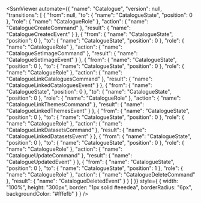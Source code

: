 
<SsmViewer
  automate={{
    "name": "Catalogue",
    "version": null,
    "transitions": [
        {
            "from": null,
            "to": {
                "name": "CatalogueState",
                "position": 0
            },
            "role": {
                "name": "CatalogueRole"
            },
            "action": {
                "name": "CatalogueCreateCommand"
            },
            "result": {
                "name": "CatalogueCreatedEvent"
            }
        },
        {
            "from": {
                "name": "CatalogueState",
                "position": 0
            },
            "to": {
                "name": "CatalogueState",
                "position": 0
            },
            "role": {
                "name": "CatalogueRole"
            },
            "action": {
                "name": "CatalogueSetImageCommand"
            },
            "result": {
                "name": "CatalogueSetImageEvent"
            }
        },
        {
            "from": {
                "name": "CatalogueState",
                "position": 0
            },
            "to": {
                "name": "CatalogueState",
                "position": 0
            },
            "role": {
                "name": "CatalogueRole"
            },
            "action": {
                "name": "CatalogueLinkCataloguesCommand"
            },
            "result": {
                "name": "CatalogueLinkedCataloguesEvent"
            }
        },
        {
            "from": {
                "name": "CatalogueState",
                "position": 0
            },
            "to": {
                "name": "CatalogueState",
                "position": 0
            },
            "role": {
                "name": "CatalogueRole"
            },
            "action": {
                "name": "CatalogueLinkThemesCommand"
            },
            "result": {
                "name": "CatalogueLinkedThemesEvent"
            }
        },
        {
            "from": {
                "name": "CatalogueState",
                "position": 0
            },
            "to": {
                "name": "CatalogueState",
                "position": 0
            },
            "role": {
                "name": "CatalogueRole"
            },
            "action": {
                "name": "CatalogueLinkDatasetsCommand"
            },
            "result": {
                "name": "CatalogueLinkedDatasetsEvent"
            }
        },
        {
            "from": {
                "name": "CatalogueState",
                "position": 0
            },
            "to": {
                "name": "CatalogueState",
                "position": 0
            },
            "role": {
                "name": "CatalogueRole"
            },
            "action": {
                "name": "CatalogueUpdateCommand"
            },
            "result": {
                "name": "CatalogueUpdatedEvent"
            }
        },
        {
            "from": {
                "name": "CatalogueState",
                "position": 0
            },
            "to": {
                "name": "CatalogueState",
                "position": 1
            },
            "role": {
                "name": "CatalogueRole"
            },
            "action": {
                "name": "CatalogueDeleteCommand"
            },
            "result": {
                "name": "CatalogueDeletedEvent"
            }
        }
    ]
}}
  style={
    {
      width: "100%",
      height: "300px",
      border: "1px solid #eeedea",
      borderRadius: "6px",
      backgroundColor: "#fffefb"
    }
  }
/>
